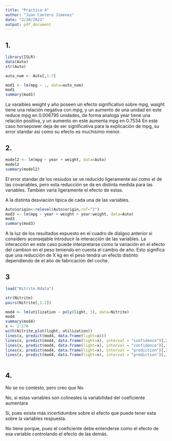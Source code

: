 ```yaml
---
title: "Practica 4"
author: "Juan Cantero Jimenez"
date: "2/20/2022"
output: pdf_document
---
```


## 1. 

```r
library(ISLR)
data(Auto)
str(Auto)
```

```r
auto_num <- Auto[,1:7]
```

```r
mod1 <- lm(mpg ~ ., data=auto_num)
mod1
summary(mod1)
```
La varaibles weight y año poseen un  efecto significativo sobre mpg, waight tiene una relación negativa con mpg, y un aumento de una unidad en este reduce mpg en 0.006795 unidades, de forma analoga year tiene una relación positiva, y un aumento en este aumenta mpg en 0.7534
En este caso horsepower deja de ser significativa para la explicación de mpg, su error standar asi como su efecto es muchisimo menor. 


## 2. 

```r
model2 <- lm(mpg ~ year + weight, data=Auto)
model2
summary(model2)
```
El error standar de los resiudos se ve reducido ligeramente así como el de las covariables, pero esta reducción se da en distinta medida para las variables. Tambien varia ligeramente el efecto de estas. 

A la distinta desviación típica de cada una de las variables. 

```r
Auto$origin<-relevel(Auto$origin,ref="2")
mod3 <- lm(mpg ~ year + weight + year:weight, data=Auto)
mod3
summary(mod3)
```
 A la luz de los resultados expuesto en el cuadro de dialgoo anterior si considero aconsejable introducir la interacción de las variables. La interacción en este caso puede interpretarse como la variación en el efecto del cambion en el peso teniendo en cuenta el cambio de año. Esto significa que una reducción de X kg en el peso tendrá un efecto distinto dependiendo de el año de fabricación del coche. 
 

## 3

```r
load("Nitrite.Rdata")
```

 
```r
str(Nitrite)
pairs(Nitrite[,1:2])
```
```r
mod4 <- lm(utilization ~ poly(light, 3), data=Nitrite)
mod4
summary(mod4)
x <- 2:170
with(Nitrite,plot(light, utilization))
lines(x, predict(mod4, data.frame(light=x)))
lines(x, predict(mod4, data.frame(light=x), interval = "confidence")[,2],col="red")
lines(x, predict(mod4, data.frame(light=x), interval = "confidence")[,3],col="red")
lines(x, predict(mod4, data.frame(light=x), interval = "prediction")[,2],col="blue")
lines(x, predict(mod4, data.frame(light=x), interval = "prediction")[,3],col="blue")
```
```r

```

## 4. 

No se no contesto, pero creo que No

No, si estas variables son colineales la variabilidad del coeficiente aumentara

Si, pues existe más incertidumbre sobre el efecto que puede tener esta sobre la variables respuesta. 

No tiene porque, pues el coeficiente debe entenderse como el efecto de esa variable controlando el efecto de las demás. 

